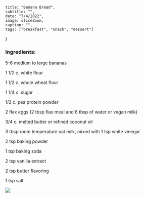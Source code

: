 
    title: "Banana Bread",
    subtitle: "",
    date: "7/4/2022",
    image: sliceZoom,
    caption: "",
    tags: ["breakfast", "snack", "dessert"]

}

### Ingredients:

5-6 medium to large bananas

1 1/2 c. white flour

1 1/2 c. whole wheat flour

1 1/4 c. sugar

1/2 c. pea protein powder

2 flax eggs (2 tbsp flax meal and 6 tbsp of water or vegan milk)

3/4 c. melted butter or refined coconut oil

3 tbsp room temperature oat milk, mixed with 1 tsp white vinegar

2 tsp baking powder

1 tsp baking soda

2 tsp vanilla extract

2 tsp butter flavoring

1 tsp salt

<img src={cookedBb} />
